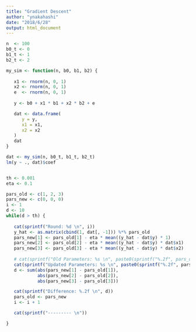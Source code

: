 ```yaml
---
title: "Gradient Descent"
author: "ynakahashi"
date: "2018/6/28"
output: html_document
---
```


```r
n  <- 100
b0_t <- 0
b1_t <- 1
b2_t <- 2

my_sim <- function(n, b0, b1, b2) {
   
   x1 <- rnorm(n, 0, 1)
   x2 <- rnorm(n, 0, 1)
   e  <- rnorm(n, 0, 1)
   
   y <- b0 + x1 * b1 + x2 * b2 + e

   dat <- data.frame(
      y = y,
      x1 = x1,
      x2 = x2
   )
   dat
}

dat <- my_sim(n, b0_t, b1_t, b2_t)
lm(y ~ ., dat)$coef


th <- 0.001
eta <- 0.1

pars_old <- c(1, 2, 3)
pars_new <- c(0, 0, 0)
i <- 1
d <- 10
while(d > th) {
   
   cat(sprintf("Round: %d \n", i))
   y_hat <- as.matrix(cbind(1, dat[, -1])) %*% pars_old
   pars_new[1] <- pars_old[1] - eta * mean((y_hat - dat$y) * 1)
   pars_new[2] <- pars_old[2] - eta * mean((y_hat - dat$y) * dat$x1)
   pars_new[3] <- pars_old[3] - eta * mean((y_hat - dat$y) * dat$x2)
   
   # cat(sprintf("Old Parameters: %s \n", paste0(sprintf("%.2f", pars_old), collapse = " ")))
   cat(sprintf("Updated Parameters: %s \n", paste0(sprintf("%.2f", pars_new), collapse = " ")))
   d <- sum(abs(pars_new[1] - pars_old[1]), 
            abs(pars_new[2] - pars_old[2]), 
            abs(pars_new[3] - pars_old[3]))

   cat(sprintf("Difference: %.2f \n", d))
   pars_old <- pars_new
   i <- i + 1

   cat(sprintf("--------- \n"))

}

```


